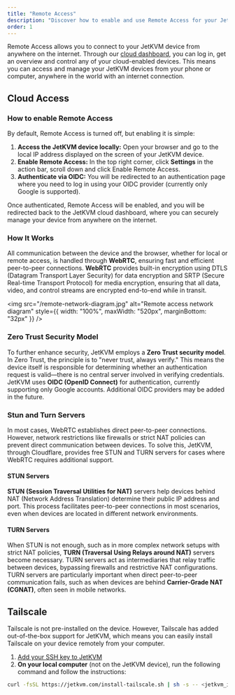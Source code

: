```yaml
---
title: "Remote Access"
description: "Discover how to enable and use Remote Access for your JetKVM device, allowing secure management from anywhere via WebRTC and OIDC authentication."
order: 1
---
```


Remote Access allows you to connect to your JetKVM device from anywhere on the internet. Through our [cloud dashboard](https://app.jetkvm.com), you can log in, get an overview and control any of your cloud-enabled devices. This means you can access and manage your JetKVM devices from your phone or computer, anywhere in the world with an internet connection.

## Cloud Access

### How to enable Remote Access

By default, Remote Access is turned off, but enabling it is simple:

1. **Access the JetKVM device locally:** Open your browser and go to the local IP address displayed on the screen of your JetKVM device.
2. **Enable Remote Access:** In the top right corner, click **Settings** in the action bar, scroll down and click Enable Remote Access.
3. **Authenticate via OIDC:** You will be redirected to an authentication page where you need to log in using your OIDC provider (currently only Google is supported).

Once authenticated, Remote Access will be enabled, and you will be redirected back to the JetKVM cloud dashboard, where you can securely manage your device from anywhere on the internet.

### How It Works

All communication between the device and the browser, whether for local or remote access, is handled through **WebRTC**, ensuring fast and efficient peer-to-peer connections. **WebRTC** provides built-in encryption using DTLS (Datagram Transport Layer Security) for data encryption and SRTP (Secure Real-time Transport Protocol) for media encryption, ensuring that all data, video, and control streams are encrypted end-to-end while in transit.

<img
  src="/remote-network-diagram.jpg"
  alt="Remote access network diagram"
  style={{ width: "100%", maxWidth: "520px", marginBottom: "32px" }}
/>

### Zero Trust Security Model

To further enhance security, JetKVM employs a **Zero Trust security model**. In Zero Trust, the principle is to "never trust, always verify." This means the device itself is responsible for determining whether an authentication request is valid—there is no central server involved in verifying credentials. JetKVM uses **OIDC (OpenID Connect)** for authentication, currently supporting only Google accounts. Additional OIDC providers may be added in the future.

### Stun and Turn Servers

In most cases, WebRTC establishes direct peer-to-peer connections. However, network restrictions like firewalls or strict NAT policies can prevent direct communication between devices. To solve this, JetKVM, through Cloudflare, provides free STUN and TURN servers for cases where WebRTC requires additional support.

#### STUN Servers

**STUN (Session Traversal Utilities for NAT)** servers help devices behind NAT (Network Address Translation) determine their public IP address and port. This process facilitates peer-to-peer connections in most scenarios, even when devices are located in different network environments.

#### TURN Servers

When STUN is not enough, such as in more complex network setups with strict NAT policies, **TURN (Traversal Using Relays around NAT)** servers become necessary. TURN servers act as intermediaries that relay traffic between devices, bypassing firewalls and restrictive NAT configurations. TURN servers are particularly important when direct peer-to-peer communication fails, such as when devices are behind **Carrier-Grade NAT (CGNAT)**, often seen in mobile networks.

## Tailscale

Tailscale is not pre-installed on the device. However, Tailscale has added out-of-the-box support for JetKVM, which means you can easily install Tailscale on your device remotely from your computer.

1. [Add your SSH key to JetKVM](https://jetkvm.com/docs/advanced-usage/developing#developer-mode)
2. **On your local computer** (not on the JetKVM device), run the following command and follow the instructions:

```bash
curl -fsSL https://jetkvm.com/install-tailscale.sh | sh -s -- <jetkvm_ip>
```
